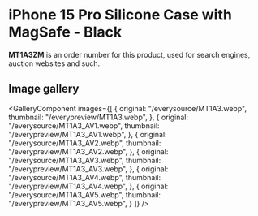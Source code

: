 
# iPhone 15 Pro Silicone Case with MagSafe - Black

<Callout type='info' emoji='👉🏻'>**MT1A3ZM** is an order number for this product, used for search engines, auction websites and such.</Callout>

## Image gallery

<GalleryComponent
    images={[
      {
        original: "/everysource/MT1A3.webp",
        thumbnail: "/everypreview/MT1A3.webp",
      },
      {
        original: "/everysource/MT1A3_AV1.webp",
        thumbnail: "/everypreview/MT1A3_AV1.webp",
      },
      {
        original: "/everysource/MT1A3_AV2.webp",
        thumbnail: "/everypreview/MT1A3_AV2.webp",
      },
      {
        original: "/everysource/MT1A3_AV3.webp",
        thumbnail: "/everypreview/MT1A3_AV3.webp",
      },
      {
        original: "/everysource/MT1A3_AV4.webp",
        thumbnail: "/everypreview/MT1A3_AV4.webp",
      },
      {
        original: "/everysource/MT1A3_AV5.webp",
        thumbnail: "/everypreview/MT1A3_AV5.webp",
      }
    ]}
  />
